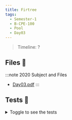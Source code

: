 ```yaml
---
title: Firtree
tags:
  - Semester-1
  - B-CPE-100
  - Pool
  - Day03
---
```

> Timeline: ?


## Files 📂

:::note 2020 Subject and Files
- [Day03.pdf](https://github.com/Studio-17/Epitech-Subjects/raw/main/Semester-1/B-CPE-100/Pool/Day03/Day03.pdf)
:::

## Tests 🤖
<details>
  <summary>Toggle to see the tests</summary>
  <div>
Yo
  </div>
</details>

